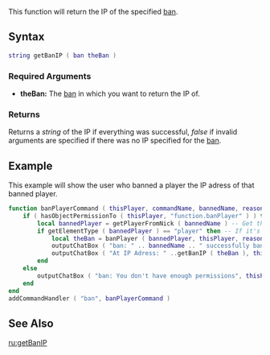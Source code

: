  
{{Server function}}
This function will return the IP of the specified [[/ban.md|ban]].

==Syntax== 
<syntaxhighlight lang="lua">
string getBanIP ( ban theBan )
</syntaxhighlight>

===Required Arguments=== 
*'''theBan:''' The [[/ban.md|ban]] in which you want to return the IP of.

===Returns===
Returns a ''string'' of the IP if everything was successful, ''false'' if invalid arguments are specified if there was no IP specified for the [[/ban.md|ban]].

==Example==
This example will show the user who banned a player the IP adress of that banned player.
<syntaxhighlight lang="lua">
function banPlayerCommand ( thisPlayer, commandName, bannedName, reason )
    if ( hasObjectPermissionTo ( thisPlayer, "function.banPlayer" ) ) then -- If the command user has the rights
        local bannedPlayer = getPlayerFromNick ( bannedName ) -- Get the ID from the player who gets banned
        if getElementType ( bannedPlayer ) == "player" then -- If it's a player
            local theBan = banPlayer ( bannedPlayer, thisPlayer, reason ) -- Ban the player
            outputChatBox ( "ban: " .. bannedName .. " successfully banned", thisPlayer ) -- Send the banner a succes message
            outputChatBox ( "At IP Adress: " ..getBanIP ( theBan ), thisPlayer ) -- And send him the IP adress of the banned player
        end
    else
        outputChatBox ( "ban: You don't have enough permissions", thisPlayer ) -- If the command user doesn't have the permissions
    end
end
addCommandHandler ( "ban", banPlayerCommand )
</syntaxhighlight>

==See Also==
{{Admin functions}}
[[/ru:getBanIP.md|ru:getBanIP]]